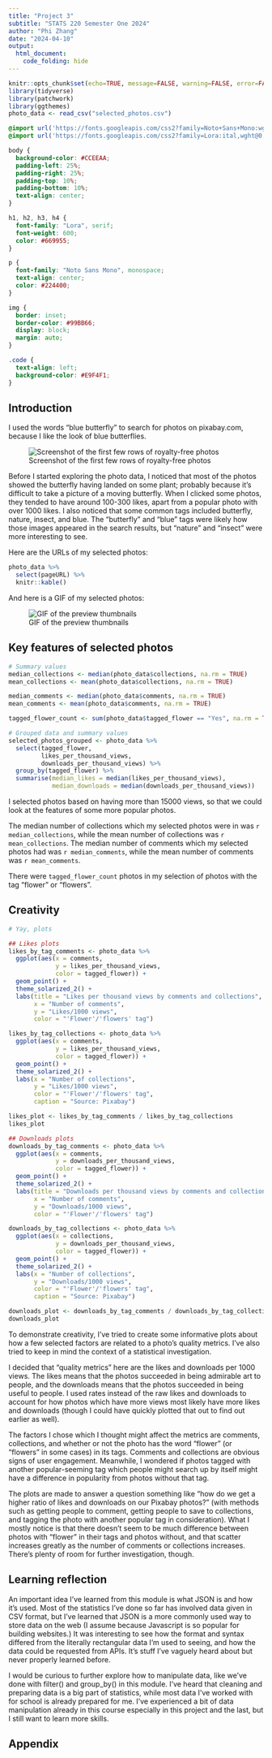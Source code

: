 ```yaml
---
title: "Project 3"
subtitle: "STATS 220 Semester One 2024"
author: "Phi Zhang"
date: "2024-04-10"
output:
  html_document:
    code_folding: hide
---
```


```r
knitr::opts_chunk$set(echo=TRUE, message=FALSE, warning=FALSE, error=FALSE)
library(tidyverse)
library(patchwork)
library(ggthemes)
photo_data <- read_csv("selected_photos.csv")
```
```css
@import url('https://fonts.googleapis.com/css2?family=Noto+Sans+Mono:wght@100..900&display=swap');
@import url('https://fonts.googleapis.com/css2?family=Lora:ital,wght@0,400..700;1,400..700&family=Noto+Sans+Mono:wght@100..900&display=swap');

body {
  background-color: #CCEEAA;
  padding-left: 25%;
  padding-right: 25%;
  padding-top: 10%;
  padding-bottom: 10%;
  text-align: center;
}

h1, h2, h3, h4 {
  font-family: "Lora", serif;
  font-weight: 600;
  color: #669955;
}

p {
  font-family: "Noto Sans Mono", monospace;
  text-align: center;
  color: #224400;
}

img {
  border: inset;
  border-color: #99BB66;
  display: block;
  margin: auto;
}

.code {
  text-align: left;
  background-color: #E9F4F1;
}
```
## Introduction

I used the words "blue butterfly" to search for photos on pixabay.com, because I like the look of blue butterflies.

![Screenshot of the first few rows of royalty-free photos](top_photos.png)

Before I started exploring the photo data, I noticed that most of the photos showed the butterfly having landed on some plant; probably because it's difficult to take a picture of a moving butterfly. When I clicked some photos, they tended to have around 100-300 likes, apart from a popular photo with over 1000 likes. I also noticed that some common tags included butterfly, nature, insect, and blue. The "butterfly" and "blue" tags were likely how those images appeared in the search results, but "nature" and "insect" were more interesting to see.

Here are the URLs of my selected photos:

```r
photo_data %>%
  select(pageURL) %>%
  knitr::kable()
```
And here is a GIF of my selected photos:

![GIF of the preview thumbnails](my_photos.gif)

## Key features of selected photos

```r
# Summary values
median_collections <- median(photo_data$collections, na.rm = TRUE)
mean_collections <- mean(photo_data$collections, na.rm = TRUE)

median_comments <- median(photo_data$comments, na.rm = TRUE)
mean_comments <- mean(photo_data$comments, na.rm = TRUE)

tagged_flower_count <- sum(photo_data$tagged_flower == "Yes", na.rm = TRUE)

# Grouped data and summary values
selected_photos_grouped <- photo_data %>%
  select(tagged_flower,
         likes_per_thousand_views,
         downloads_per_thousand_views) %>%
  group_by(tagged_flower) %>%
  summarise(median_likes = median(likes_per_thousand_views),
            median_downloads = median(downloads_per_thousand_views))
```

I selected photos based on having more than 15000 views, so that we could look at the features of some more popular photos.

The median number of collections which my selected photos were in was `r median_collections`, while the mean number of collections was `r mean_collections`. The median number of comments which my selected photos had was `r median_comments`, while the mean number of comments was `r mean_comments`. 

There were `tagged_flower_count` photos in my selection of photos with the tag "flower" or "flowers".

## Creativity

```r
# Yay, plots

## Likes plots
likes_by_tag_comments <- photo_data %>%
  ggplot(aes(x = comments,
             y = likes_per_thousand_views,
             color = tagged_flower)) +
  geom_point() +
  theme_solarized_2() +
  labs(title = "Likes per thousand views by comments and collections",
       x = "Number of comments",
       y = "Likes/1000 views",
       color = "'Flower'/'flowers' tag")

likes_by_tag_collections <- photo_data %>%
  ggplot(aes(x = comments,
             y = likes_per_thousand_views,
             color = tagged_flower)) +
  geom_point() +
  theme_solarized_2() +
  labs(x = "Number of collections",
       y = "Likes/1000 views",
       color = "'Flower'/'flowers' tag",
       caption = "Source: Pixabay")

likes_plot <- likes_by_tag_comments / likes_by_tag_collections
likes_plot

## Downloads plots
downloads_by_tag_comments <- photo_data %>%
  ggplot(aes(x = comments,
             y = downloads_per_thousand_views,
             color = tagged_flower)) +
  geom_point() +
  theme_solarized_2() +
  labs(title = "Downloads per thousand views by comments and collections",
       x = "Number of comments",
       y = "Downloads/1000 views",
       color = "'Flower'/'flowers' tag")

downloads_by_tag_collections <- photo_data %>%
  ggplot(aes(x = collections,
             y = downloads_per_thousand_views,
             color = tagged_flower)) +
  geom_point() +
  theme_solarized_2() +
  labs(x = "Number of collections",
       y = "Downloads/1000 views",
       color = "'Flower'/'flowers' tag",
       caption = "Source: Pixabay")

downloads_plot <- downloads_by_tag_comments / downloads_by_tag_collections
downloads_plot
```

To demonstrate creativity, I've tried to create some informative plots about how a few selected factors are related to a photo's quality metrics. I've also tried to keep in mind the context of a statistical investigation.

I decided that "quality metrics" here are the likes and downloads per 1000 views. The likes means that the photos succeeded in being admirable art to people, and the downloads means that the photos succeeded in being useful to people. I used rates instead of the raw likes and downloads to account for how photos which have more views most likely have more likes and downloads (though I could have quickly plotted that out to find out earlier as well).

The factors I chose which I thought might affect the metrics are comments, collections, and whether or not the photo has the word "flower" (or "flowers" in some cases) in its tags. Comments and collections are obvious signs of user engagement. Meanwhile, I wondered if photos tagged with another popular-seeming tag which people might search up by itself might have a difference in popularity from photos without that tag. 

The plots are made to answer a question something like "how do we get a higher ratio of likes and downloads on our Pixabay photos?" (with methods such as getting people to comment, getting people to save to collections, and tagging the photo with another popular tag in consideration). What I mostly notice is that there doesn't seem to be much difference between photos with "flower" in their tags and photos without, and that scatter increases greatly as the number of comments or collections increases. There's plenty of room for further investigation, though.

## Learning reflection

An important idea I've learned from this module is what JSON is and how it's used. Most of the statistics I've done so far has involved data given in CSV format, but I've learned that JSON is a more commonly used way to store data on the web (I assume because Javascript is so popular for building websites.) It was interesting to see how the format and syntax differed from the literally rectangular data I'm used to seeing, and how the data could be requested from APIs. It's stuff I've vaguely heard about but never properly learned before.

I would be curious to further explore how to manipulate data, like we've done with filter() and group_by() in this module. I've heard that cleaning and preparing data is a big part of statistics, while most data I've worked with for school is already prepared for me. I've experienced a bit of data manipulation already in this course especially in this project and the last, but I still want to learn more skills.

## Appendix

```r

```
